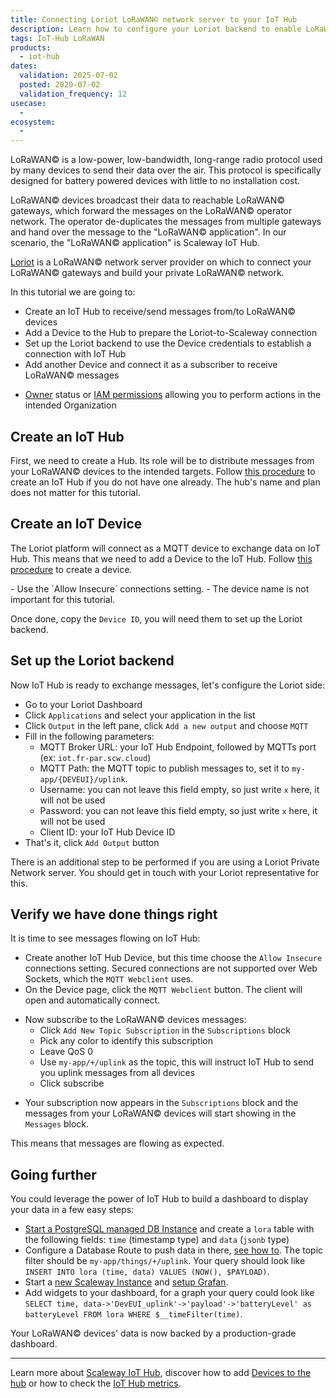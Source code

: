 ```yaml
---
title: Connecting Loriot LoRaWAN© network server to your IoT Hub
description: Learn how to configure your Loriot backend to enable LoRaWAN devices to send messages to your IoT Hub.
tags: IoT-Hub LoRaWAN
products:
  - iot-hub
dates:
  validation: 2025-07-02
  posted: 2020-07-02
  validation_frequency: 12
usecase:
  -
ecosystem:
  -
---
```




LoRaWAN© is a low-power, low-bandwidth, long-range radio protocol used by many devices to send their data over the air. This protocol is specifically designed for battery powered devices with little to no installation cost.

LoRaWAN© devices broadcast their data to reachable LoRaWAN© gateways, which forward the messages on the LoRaWAN© operator network. The operator de-duplicates the messages from multiple gateways and hand over the message to the "LoRaWAN© application". In our scenario, the "LoRaWAN© application" is Scaleway IoT Hub.

[Loriot](https://loriot.io) is a LoRaWAN© network server provider on which to connect your LoRaWAN© gateways and build your private LoRaWAN© network.

In this tutorial we are going to:

- Create an IoT Hub to receive/send messages from/to LoRaWAN© devices
- Add a Device to the Hub to prepare the Loriot-to-Scaleway connection
- Set up the Loriot backend to use the Device credentials to establish a connection with IoT Hub
- Add another Device and connect it as a subscriber to receive LoRaWAN© messages

<Requirements />

- [Owner](/iam/concepts/#owner) status or [IAM permissions](/iam/concepts/#permission) allowing you to perform actions in the intended Organization

## Create an IoT Hub

First, we need to create a Hub. Its role will be to distribute messages from your LoRaWAN© devices to the intended targets. Follow [this procedure](/iot-hub/how-to/create-hub/) to create an IoT Hub if you do not have one already. The hub's name and plan does not matter for this tutorial.

## Create an IoT Device

The Loriot platform will connect as a MQTT device to exchange data on IoT Hub. This means that we need to add a Device to the IoT Hub. Follow [this procedure](/iot-hub/how-to/add-device/) to create a device.

<Message type="note">
  - Use the `Allow Insecure` connections setting.
  - The device name is not important for this tutorial.
</Message>

Once done, copy the `Device ID`, you will need them to set up the Loriot backend.

## Set up the Loriot backend

Now IoT Hub is ready to exchange messages, let's configure the Loriot side:

- Go to your Loriot Dashboard
- Click `Applications` and select your application in the list
- Click `Output` in the left pane, click `Add a new output` and choose `MQTT`
- Fill in the following parameters:
  - MQTT Broker URL: your IoT Hub Endpoint, followed by MQTTs port (ex: `iot.fr-par.scw.cloud`)
  - MQTT Path: the MQTT topic to publish messages to, set it to `my-app/{DEVEUI}/uplink`.
  - Username: you can not leave this field empty, so just write `x` here, it will not be used
  - Password: you can not leave this field empty, so just write `x` here, it will not be used
  - Client ID: your IoT Hub Device ID
- That's it, click `Add Output` button
<Message type="note">
  There is an additional step to be performed if you are using a Loriot Private Network server. You should get in touch with your Loriot representative for this.
</Message>

## Verify we have done things right

It is time to see messages flowing on IoT Hub:

- Create another IoT Hub Device, but this time choose the `Allow Insecure` connections setting. Secured connections are not supported over Web Sockets, which the `MQTT Webclient` uses.
- On the Device page, click the `MQTT Webclient` button. The client will open and automatically connect.

<Lightbox image={image} alt="" />

- Now subscribe to the LoRaWAN© devices messages:
  - Click `Add New Topic Subscription` in the `Subscriptions` block
  - Pick any color to identify this subscription
  - Leave QoS 0
  - Use `my-app/+/uplink` as the topic, this will instruct IoT Hub to send you uplink messages from all devices
  - Click subscribe

<Lightbox image={image2} alt="" />

- Your subscription now appears in the `Subscriptions` block and the messages from your LoRaWAN© devices will start showing in the `Messages` block.

This means that messages are flowing as expected.

## Going further

You could leverage the power of IoT Hub to build a dashboard to display your data in a few easy steps:

- [Start a PostgreSQL managed DB Instance](/managed-databases-for-postgresql-and-mysql/how-to/create-a-database/) and create a `lora` table with the following fields: `time` (timestamp type) and `data` (`jsonb` type)
- Configure a Database Route to push data in there, [see how to](/managed-databases-for-postgresql-and-mysql/how-to/create-a-database/). The topic filter should be `my-app/things/+/uplink`. Your query should look like `INSERT INTO lora (time, data) VALUES (NOW(), $PAYLOAD)`.
- Start a [new Scaleway Instance](/instances/how-to/create-an-instance/) and [setup Grafan](/tutorials/prometheus-monitoring-grafana-dashboard/#installing-grafana).
- Add widgets to your dashboard, for a graph your query could look like `SELECT time, data->'DevEUI_uplink'->'payload'->'batteryLevel' as batteryLevel FROM lora WHERE $__timeFilter(time)`.

Your LoRaWAN© devices' data is now backed by a production-grade dashboard.

<Lightbox image={image3} alt="" />

---

Learn more about [Scaleway IoT Hub](/iot-hub/concepts/), discover how to add [Devices to the hub](/iot-hub/how-to/add-device/) or how to check the [IoT Hub metrics](/iot-hub/how-to/view-metrics/).